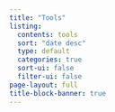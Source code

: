 ```yaml
---
title: "Tools"
listing:
  contents: tools
  sort: "date desc"
  type: default
  categories: true
  sort-ui: false
  filter-ui: false
page-layout: full
title-block-banner: true
---
```

